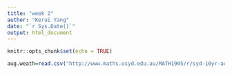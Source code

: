 ```yaml
---
title: "week 2"
author: "Kerui Yang"
date: "`r Sys.Date()`"
output: html_document
---
```


```r
knitr::opts_chunk$set(echo = TRUE)
```

```r
aug.weath=read.csv("http://www.maths.usyd.edu.au/MATH1905/r/syd-10yr-aug.csv)
```


```r

```

